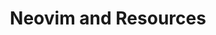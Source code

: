 ---
title: Neovim and Resources
description: Add a brief description of Neovim and Resources page here
sidebar:
  label: Neovim
---